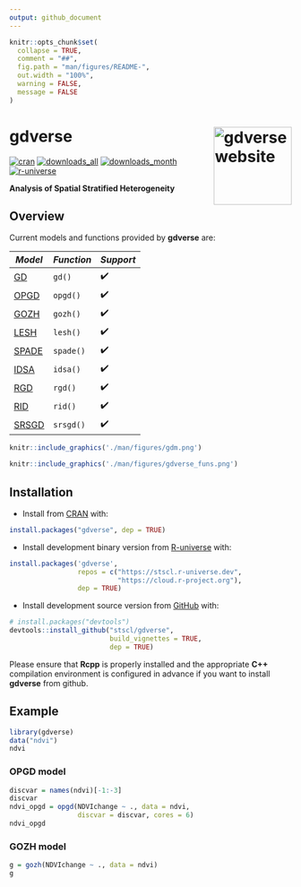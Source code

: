 ```yaml
---
output: github_document
---
```


<!-- README.md is generated from README.Rmd. Please edit that file -->

```r
knitr::opts_chunk$set(
  collapse = TRUE,
  comment = "##",
  fig.path = "man/figures/README-",
  out.width = "100%",
  warning = FALSE,
  message = FALSE
)
```

# gdverse <a href="https://stscl.github.io/gdverse/"><img src="man/figures/logo.png" align="right" height="139" alt="gdverse website" /></a>

<!-- badges: start -->
[![cran](https://www.r-pkg.org/badges/version/gdverse)](https://CRAN.R-project.org/package=gdverse)
[![downloads_all](https://badgen.net/cran/dt/gdverse?color=orange)](https://CRAN.R-project.org/package=gdverse)
[![downloads_month](https://cranlogs.r-pkg.org/badges/gdverse)](https://CRAN.R-project.org/package=gdverse)
[![r-universe](https://stscl.r-universe.dev/badges/gdverse?color=cyan)](https://stscl.r-universe.dev/gdverse)

<!-- badges: end -->

**Analysis of Spatial Stratified Heterogeneity**

## Overview

Current models and functions provided by **gdverse** are:

| *Model* | *Function* | *Support* |
|---------------------|--------------------|------------------|
|[GD](https://doi.org/10.1080/13658810802443457)|`gd()`| ✔️ |
|[OPGD](https://doi.org/10.1080/15481603.2020.1760434)|`opgd()`| ✔️ |
|[GOZH](https://doi.org/10.1016/j.isprsjprs.2022.01.009)|`gozh()`| ✔️ |
|[LESH](https://doi.org/10.1080/17538947.2023.2271883)|`lesh()`| ✔️ |
|[SPADE](https://doi.org/10.1080/13658816.2018.1476693)|`spade()`| ✔️ |
|[IDSA](https://doi.org/10.1080/13658816.2021.1882680)|`idsa()`| ✔️ |
|[RGD](https://doi.org/10.1016/j.jag.2022.102782)|`rgd()`| ✔️ |
|[RID](https://doi.org/10.1016/j.spasta.2024.100814)|`rid()`| ✔️ |
|[SRSGD](https://doi.org/10.1016/j.ins.2021.12.019)|`srsgd()`| ✔️ |

```r
knitr::include_graphics('./man/figures/gdm.png')
```

```r
knitr::include_graphics('./man/figures/gdverse_funs.png')
```

## Installation

- Install from [CRAN](https://CRAN.R-project.org/package=gdverse) with:

``` r
install.packages("gdverse", dep = TRUE)
```

- Install development binary version from [R-universe](https://stscl.r-universe.dev/gdverse) with:

``` r
install.packages('gdverse',
                 repos = c("https://stscl.r-universe.dev",
                           "https://cloud.r-project.org"),
                 dep = TRUE)
```

- Install development source version from [GitHub](https://github.com/stscl/gdverse) with:

``` r
# install.packages("devtools")
devtools::install_github("stscl/gdverse",
                         build_vignettes = TRUE,
                         dep = TRUE)
```

Please ensure that **Rcpp** is properly installed and the appropriate **C++** compilation environment is configured in advance if you want to install **gdverse** from github.

## Example

```r
library(gdverse)
data("ndvi")
ndvi
```

### OPGD model

```r
discvar = names(ndvi)[-1:-3]
discvar
ndvi_opgd = opgd(NDVIchange ~ ., data = ndvi, 
                 discvar = discvar, cores = 6)
ndvi_opgd
```

### GOZH model

```r
g = gozh(NDVIchange ~ ., data = ndvi)
g
```
